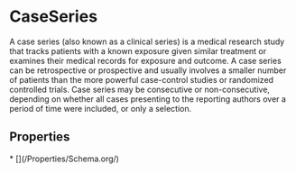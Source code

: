   
# CaseSeries

A case series (also known as a clinical series) is a medical research study that tracks patients with a known exposure given similar treatment or examines their medical records for exposure and outcome. A case series can be retrospective or prospective and usually involves a smaller number of patients than the more powerful case-control studies or randomized controlled trials. Case series may be consecutive or non-consecutive, depending on whether all cases presenting to the reporting authors over a period of time were included, or only a selection.

## Properties

<Grid>
* [](/Properties/Schema.org/)
</Grid>


